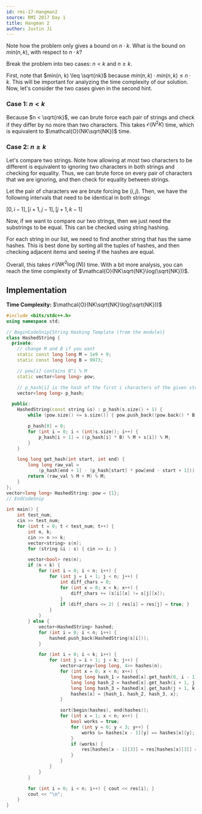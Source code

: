 ```yaml
---
id: rmi-17-Hangman2
source: RMI 2017 Day 1
title: Hangman 2
author: Justin Ji
---
```


<Spoiler title = "Hint 1">

Note how the problem only gives a bound on $n \cdot k$. What is the bound on
$min(n, k)$, with respect to $n \cdot k$?

</Spoiler>

<Spoiler title = "Hint 2">

Break the problem into two cases: $n < k$ and $n \geq k$.

</Spoiler>

<Spoiler title = "Explanation">

First, note that $min(n, k) \leq \sqrt{nk}$ because
$min(n, k) \cdot min(n, k) \leq n \cdot k$. This will be important for
analyzing the time complexity of our solution. Now, let's consider the two
cases given in the second hint.

### Case 1: $n < k$
Because $n < \sqrt{nk}$, we can brute force each pair of strings and check if
they differ by no more than two characters. This takes $\mathcal{O}(N^2K)$ time,
which is equivalent to $\mathcal{O}(NK\sqrt{NK})$ time.

### Case 2: $n \geq k$
Let's compare two strings. Note how allowing at most two characters to be
different is equivalent to ignoring two characters in both strings and checking
for equality. Thus, we can brute force on every pair of characters that we are
ignoring, and then check for equality between strings.

Let the pair of characters we are brute forcing be $(i, j)$. Then,
we have the following intervals that need to be identical in both strings:

$[0, i - 1], [i + 1, j - 1], [j + 1, k - 1]$

Now, if we want to compare our two strings, then we just need the substrings to
be equal. This can be checked using string hashing.

For each string in our list, we need to find another string that has the same
hashes. This is best done by sorting all the tuples of hashes, and then checking
adjacent items and seeing if the hashes are equal.

Overall, this takes $\mathcal{O}(NK^2\log({N}))$ time. With a bit more analysis,
you can reach the time complexity of $\mathcal{O}(NK\sqrt{NK}\log(\sqrt{NK}))$.

## Implementation

**Time Complexity:** $\mathcal{O}(NK\sqrt{NK}\log(\sqrt{NK}))$

<LanguageSection>
<CPPSection>

```cpp
#include <bits/stdc++.h>
using namespace std;

// BeginCodeSnip{String Hashing Template (from the module)}
class HashedString {
  private:
	// change M and B if you want
	static const long long M = 1e9 + 9;
	static const long long B = 9973;

	// pow[i] contains B^i % M
	static vector<long long> pow;

	// p_hash[i] is the hash of the first i characters of the given string
	vector<long long> p_hash;

  public:
	HashedString(const string &s) : p_hash(s.size() + 1) {
		while (pow.size() <= s.size()) { pow.push_back((pow.back() * B) % M); }

		p_hash[0] = 0;
		for (int i = 0; i < (int)s.size(); i++) {
			p_hash[i + 1] = ((p_hash[i] * B) % M + s[i]) % M;
		}
	}

	long long get_hash(int start, int end) {
		long long raw_val =
		    (p_hash[end + 1] - (p_hash[start] * pow[end - start + 1]));
		return (raw_val % M + M) % M;
	}
};
vector<long long> HashedString::pow = {1};
// EndCodeSnip

int main() {
	int test_num;
	cin >> test_num;
	for (int t = 0; t < test_num; t++) {
		int n, k;
		cin >> n >> k;
		vector<string> s(n);
		for (string &i : s) { cin >> i; }

		vector<bool> res(n);
		if (n < k) {
			for (int i = 0; i < n; i++) {
				for (int j = i + 1; j < n; j++) {
					int diff_chars = 0;
					for (int x = 0; x < k; x++) {
						diff_chars += (s[i][x] != s[j][x]);
					}
					if (diff_chars <= 2) { res[i] = res[j] = true; }
				}
			}
		} else {
			vector<HashedString> hashed;
			for (int i = 0; i < n; i++) {
				hashed.push_back(HashedString(s[i]));
			}

			for (int i = 0; i < k; i++) {
				for (int j = i + 1; j < k; j++) {
					vector<array<long long, 4>> hashes(n);
					for (int x = 0; x < n; x++) {
						long long hash_1 = hashed[x].get_hash(0, i - 1);
						long long hash_2 = hashed[x].get_hash(i + 1, j - 1);
						long long hash_3 = hashed[x].get_hash(j + 1, k - 1);
						hashes[x] = {hash_1, hash_2, hash_3, x};
					}

					sort(begin(hashes), end(hashes));
					for (int x = 1; x < n; x++) {
						bool works = true;
						for (int y = 0; y < 3; y++) {
							works &= hashes[x - 1][y] == hashes[x][y];
						}
						if (works) {
							res[hashes[x - 1][3]] = res[hashes[x][3]] = true;
						}
					}
				}
			}
		}

		for (int i = 0; i < n; i++) { cout << res[i]; }
		cout << "\n";
	}
}
```

</CPPSection>
</LanguageSection>

</Spoiler>
